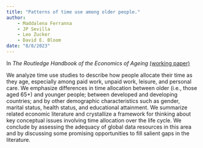 ```yaml
---
title: "Patterns of time use among older people."
author: 
    - Maddalena Ferranna
    - JP Sevilla
    - Leo Zucker
    - David E. Bloom
date: "8/8/2023"
---
```


In _The Routledge Handbook of the Economics of Ageing_ 
[(working paper)](https://www.nber.org/papers/w30030)

We analyze time use studies to describe how people allocate their time as they age, especially among paid work, unpaid work, leisure, and personal care. We emphasize differences in time allocation between older (i.e., those aged 65+) and younger people; between developed and developing countries; and by other demographic characteristics such as gender, marital status, health status, and educational attainment. We summarize related economic literature and crystallize a framework for thinking about key conceptual issues involving time allocation over the life cycle. We conclude by assessing the adequacy of global data resources in this area and by discussing some promising opportunities to fill salient gaps in the literature.